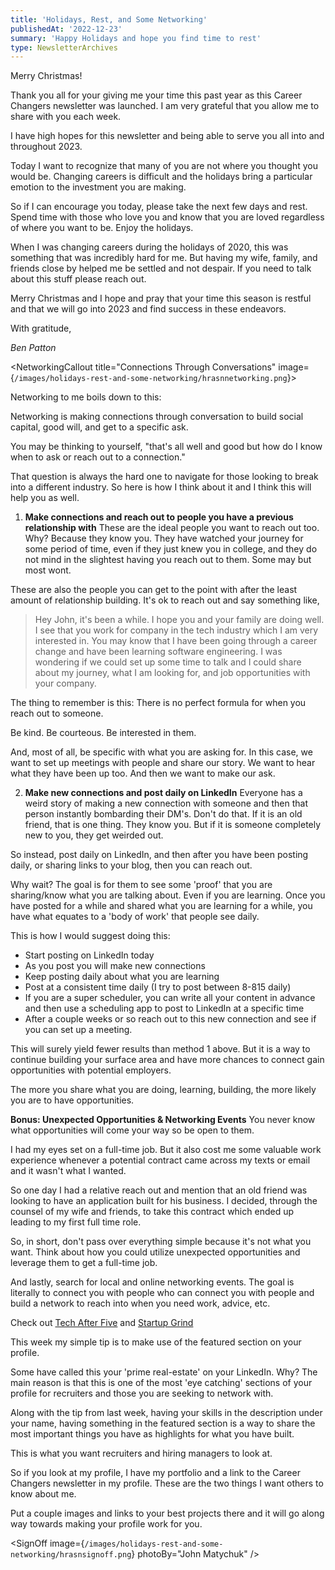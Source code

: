 ```yaml
---
title: 'Holidays, Rest, and Some Networking'
publishedAt: '2022-12-23'
summary: 'Happy Holidays and hope you find time to rest'
type: NewsletterArchives
---
```


Merry Christmas!

Thank you all for your giving me your time this past year as this Career Changers newsletter was launched. I am very grateful that you allow me to share with you each week.

I have high hopes for this newsletter and being able to serve you all into and throughout 2023.

Today I want to recognize that many of you are not where you thought you would be. Changing careers is difficult and the holidays bring a particular emotion to the investment you are making.

So if I can encourage you today, please take the next few days and rest. Spend time with those who love you and know that you are loved regardless of where you want to be. Enjoy the holidays.

When I was changing careers during the holidays of 2020, this was something that was incredibly hard for me. But having my wife, family, and friends close by helped me be settled and not despair. If you need to talk about this stuff please reach out.

Merry Christmas and I hope and pray that your time this season is restful and that we will go into 2023 and find success in these endeavors.

With gratitude,

_Ben Patton_

<NetworkingCallout title="Connections Through Conversations" image={`/images/holidays-rest-and-some-networking/hrasnnetworking.png`}>

Networking to me boils down to this:

Networking is making connections through conversation to build social capital, good will, and get to a specific ask.

You may be thinking to yourself, "that's all well and good but how do I know when to ask or reach out to a connection."

That question is always the hard one to navigate for those looking to break into a different industry. So here is how I think about it and I think this will help you as well.

1. **Make connections and reach out to people you have a previous relationship with**
   These are the ideal people you want to reach out too. Why? Because they know you. They have watched your journey for some period of time, even if they just knew you in college, and they do not mind in the slightest having you reach out to them. Some may but most wont.

These are also the people you can get to the point with after the least amount of relationship building. It's ok to reach out and say something like,

> Hey John, it's been a while. I hope you and your family are doing well. I see that you work for company in the tech industry which I am very interested in. You may know that I have been going through a career change and have been learning software engineering. I was wondering if we could set up some time to talk and I could share about my journey, what I am looking for, and job opportunities with your company.

The thing to remember is this: There is no perfect formula for when you reach out to someone.

Be kind. Be courteous. Be interested in them.

And, most of all, be specific with what you are asking for. In this case, we want to set up meetings with people and share our story. We want to hear what they have been up too. And then we want to make our ask.

2. **Make new connections and post daily on LinkedIn**
   Everyone has a weird story of making a new connection with someone and then that person instantly bombarding their DM's. Don't do that. If it is an old friend, that is one thing. They know you. But if it is someone completely new to you, they get weirded out.

So instead, post daily on LinkedIn, and then after you have been posting daily, or sharing links to your blog, then you can reach out.

Why wait? The goal is for them to see some 'proof' that you are sharing/know what you are talking about. Even if you are learning. Once you have posted for a while and shared what you are learning for a while, you have what equates to a 'body of work' that people see daily.

This is how I would suggest doing this:

- Start posting on LinkedIn today
- As you post you will make new connections
- Keep posting daily about what you are learning
- Post at a consistent time daily (I try to post between 8-815 daily)
- If you are a super scheduler, you can write all your content in advance and then use a scheduling app to post to LinkedIn at a specific time
- After a couple weeks or so reach out to this new connection and see if you can set up a meeting.

This will surely yield fewer results than method 1 above. But it is a way to continue building your surface area and have more chances to connect gain opportunities with potential employers.

The more you share what you are doing, learning, building, the more likely you are to have opportunities.

**Bonus: Unexpected Opportunities & Networking Events**
You never know what opportunities will come your way so be open to them.

I had my eyes set on a full-time job. But it also cost me some valuable work experience whenever a potential contract came across my texts or email and it wasn't what I wanted.

So one day I had a relative reach out and mention that an old friend was looking to have an application built for his business. I decided, through the counsel of my wife and friends, to take this contract which ended up leading to my first full time role.

So, in short, don't pass over everything simple because it's not what you want. Think about how you could utilize unexpected opportunities and leverage them to get a full-time job.

And lastly, search for local and online networking events. The goal is literally to connect you with people who can connect you with people and build a network to reach into when you need work, advice, etc.

Check out [Tech After Five](https://techafterfive.com/) and [Startup Grind](https://startupgrind.com/)

</NetworkingCallout>

<LinkedInCallout>
This week my simple tip is to make use of the featured section on your profile.

Some have called this your 'prime real-estate' on your LinkedIn. Why? The main reason is that this is one of the most 'eye catching' sections of your profile for recruiters and those you are seeking to network with.

Along with the tip from last week, having your skills in the description under your name, having something in the featured section is a way to share the most important things you have as highlights for what you have built.

This is what you want recruiters and hiring managers to look at.

So if you look at my profile, I have my portfolio and a link to the Career Changers newsletter in my profile. These are the two things I want others to know about me.

Put a couple images and links to your best projects there and it will go along way towards making your profile work for you.

</LinkedInCallout>

<SignOff
  image={`/images/holidays-rest-and-some-networking/hrasnsignoff.png`}
  photoBy="John Matychuk"
/>
